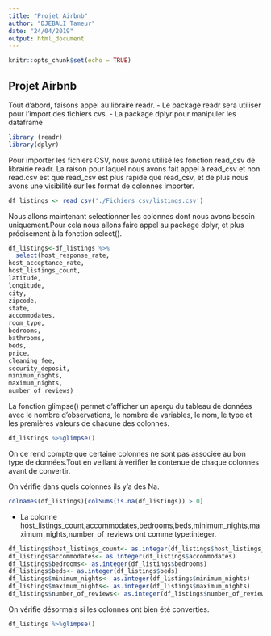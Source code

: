 ```yaml
---
title: "Projet Airbnb"
author: "DJEBALI Tameur"
date: "24/04/2019"
output: html_document
---
```


```r
knitr::opts_chunk$set(echo = TRUE)
```

## Projet Airbnb  

Tout d'abord, faisons appel au libraire readr.
- Le package readr sera utiliser pour l'import des fichiers cvs.
- La package dplyr pour manipuler les dataframe

```r
library (readr) 
library(dplyr)
```

Pour importer les fichiers CSV, nous avons utilisé les fonction read_csv de librairie readr.
La raison pour laquel nous avons fait appel à read_csv et non read.csv est que read_csv est plus rapide que read_csv, et de plus nous avons une visibilité sur les format de colonnes importer.

```r
df_listings <- read_csv('./Fichiers csv/listings.csv')
```
Nous allons maintenant selectionner les colonnes dont nous avons besoin uniquement.Pour cela nous allons faire appel au package dplyr, et plus précisement à la fonction select().

```r
df_listings<-df_listings %>%
  select(host_response_rate,
host_acceptance_rate,
host_listings_count,
latitude,
longitude,
city,
zipcode,
state,
accommodates,
room_type,
bedrooms,
bathrooms,
beds,
price,
cleaning_fee,
security_deposit,
minimum_nights,
maximum_nights,
number_of_reviews)

```

La fonction glimpse() permet d'afficher un aperçu du tableau de données avec le nombre d'observations, le nombre de variables, le nom, le type et les premières valeurs de chacune des colonnes.

```r
df_listings %>%glimpse()

```

On ce rend compte que certaine colonnes ne sont pas associée au bon type de données.Tout en veillant à vérifier le contenue de chaque colonnes avant de convertir.

On vérifie dans quels colonnes ils y'a des Na.

```r
colnames(df_listings)[colSums(is.na(df_listings)) > 0]

```

- La colonne host_listings_count,accommodates,bedrooms,beds,minimum_nights,maximum_nights,number_of_reviews ont comme type:integer.

```r
df_listings$host_listings_count<- as.integer(df_listings$host_listings_count)
df_listings$accommodates<- as.integer(df_listings$accommodates)
df_listings$bedrooms<- as.integer(df_listings$bedrooms)
df_listings$beds<- as.integer(df_listings$beds)
df_listings$minimum_nights<- as.integer(df_listings$minimum_nights)
df_listings$maximum_nights<- as.integer(df_listings$maximum_nights)
df_listings$number_of_reviews<- as.integer(df_listings$number_of_reviews)

```

On vérifie désormais si les colonnes ont bien été converties.

```r
df_listings %>%glimpse()

```




